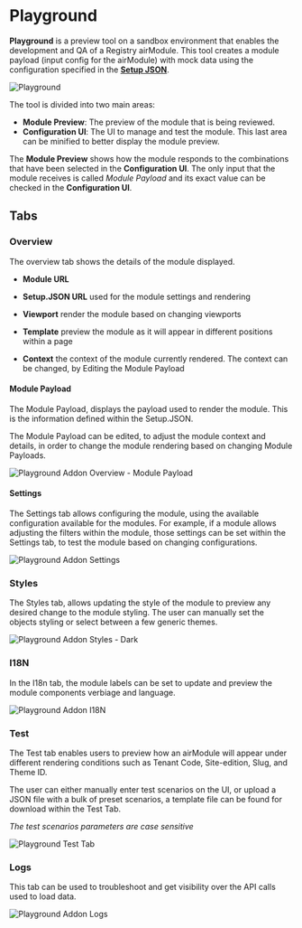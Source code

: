 ---
---


# Playground

<Cards>
  <Card
    title="Try the Playground"
    arrow
    href="https://everymundo.github.io/developer-hub/playground"
  />
</Cards>

**Playground** is a preview tool on a sandbox environment that enables the development and QA of a Registry airModule. This tool creates a module payload (input config for the airModule) with mock data using the configuration specified in the [**Setup JSON**](/learning/setup-file).

![Playground](@/assets/images/learning/playground-cover.png)

The tool is divided into two main areas:

- **Module Preview**: The preview of the module that is being reviewed.
- **Configuration UI**: The UI to manage and test the module. This last area can be minified to better display the module preview.

The **Module Preview** shows how the module responds to the combinations that have been selected in the **Configuration UI**. The only input that the module receives is called _Module Payload_ and its exact value can be checked in the **Configuration UI**.

## Tabs

### Overview

The overview tab shows the details of the module displayed. 

- **Module URL**

- **Setup.JSON URL** used for the module settings and rendering

- **Viewport** render the module based on changing viewports

- **Template** preview the module as it will appear in different positions within a page

- **Context** the context of the module currently rendered. The context can be changed, by Editing the Module Payload

#### Module Payload

The Module Payload, displays the payload used to render the module. This is the information defined within the Setup.JSON. 

The Module Payload can be edited, to adjust the module context and details, in order to change the module rendering based on changing Module Payloads. 

![Playground Addon Overview - Module Payload](@/assets/images/learning/playground-module-payload.png)

#### Settings

The Settings tab allows configuring the module, using the available configuration available for the modules. For example, if a module allows adjusting the filters within the module, those settings can be set within the Settings tab, to test the module based on changing configurations. 

![Playground Addon Settings](@/assets/images/learning/playground-addon-settings.png)

### Styles

The Styles tab, allows updating the style of the module to preview any desired change to the module styling. The user can manually set the objects styling or select between a few generic themes.

![Playground Addon Styles - Dark](@/assets/images/learning/playground-addon-styles-dark.png)

### I18N

In the I18n tab, the module labels can be set to update and preview the module components verbiage and language.  

![Playground Addon I18N](@/assets/images/learning/playground-addon-i18n.png)

### Test

The Test tab enables users to preview how an airModule will appear under different rendering conditions such as Tenant Code, Site-edition, Slug, and Theme ID. 

The user can either manually enter test scenarios on the UI, or upload a JSON file with a bulk of preset scenarios, a template file can be found for download within the Test Tab. 

*The test scenarios parameters are case sensitive*

![Playground Test Tab](@/assets/images/learning/playground-addon-test.png)

### Logs

This tab can be used to troubleshoot and get visibility over the API calls used to load data. 

![Playground Addon Logs](@/assets/images/learning/playground-addon-logs.png)
